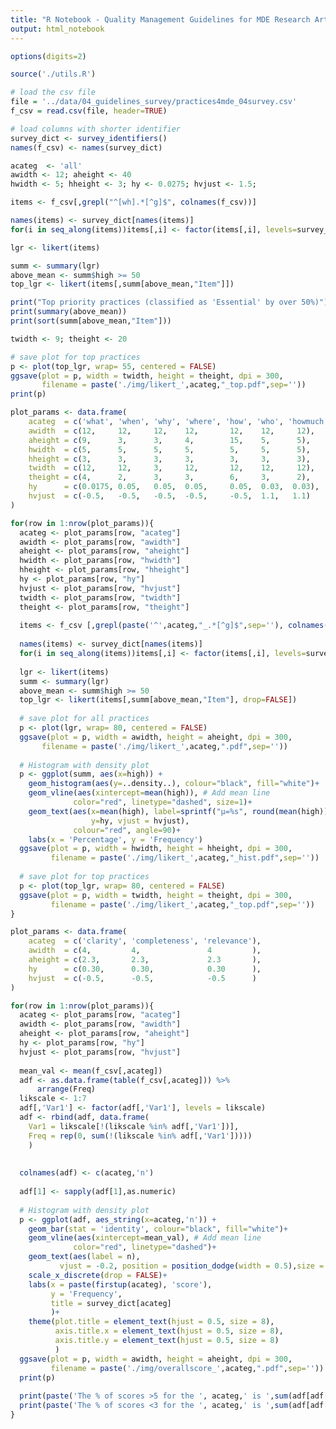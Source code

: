 ```yaml
---
title: "R Notebook - Quality Management Guidelines for MDE Research Artifacts"
output: html_notebook
---
```


<!-- This is an [R Markdown](http://rmarkdown.rstudio.com) Notebook. When you execute code within the notebook, the results appear beneath the code.  -->

<!-- Try executing this chunk by clicking the *Run* button within the chunk or by placing your cursor inside it and pressing *Ctrl+Shift+Enter*.  -->

```r
options(digits=2)

source('./utils.R')

# load the csv file
file = '../data/04_guidelines_survey/practices4mde_04survey.csv'
f_csv = read.csv(file, header=TRUE)

# load columns with shorter identifier
survey_dict <- survey_identifiers()
names(f_csv) <- names(survey_dict)

```

```r
acateg  <- 'all'
awidth <- 12; aheight <- 40
hwidth <- 5; hheight <- 3; hy <- 0.0275; hvjust <- 1.5;

items <- f_csv[,grepl("^[wh].*[^g]$", colnames(f_csv))]

names(items) <- survey_dict[names(items)]
for(i in seq_along(items))items[,i] <- factor(items[,i], levels=survey_levels)

lgr <- likert(items)

summ <- summary(lgr)
above_mean <- summ$high >= 50
top_lgr <- likert(items[,summ[above_mean,"Item"]])

```

```r
print("Top priority practices (classified as 'Essential' by over 50%)")
print(summary(above_mean))
print(sort(summ[above_mean,"Item"]))
```

```r
twidth <- 9; theight <- 20

# save plot for top practices
p <- plot(top_lgr, wrap= 55, centered = FALSE)
ggsave(plot = p, width = twidth, height = theight, dpi = 300,
       filename = paste('./img/likert_',acateg,"_top.pdf",sep=''))
print(p)
```


```r

plot_params <- data.frame(
    acateg  = c('what', 'when', 'why', 'where', 'how', 'who', 'howmuch'),
    awidth  = c(12,     12,     12,    12,       12,    12,     12),
    aheight = c(9,      3,      3,     4,        15,    5,      5),
    hwidth  = c(5,      5,      5,     5,        5,     5,      5),
    hheight = c(3,      3,      3,     3,        3,     3,      3),
    twidth  = c(12,     12,     3,     12,       12,    12,     12),
    theight = c(4,      2,      3,     3,        6,     3,      2),
    hy      = c(0.0175, 0.05,   0.05,  0.05,     0.05,  0.03,  0.03),
    hvjust  = c(-0.5,   -0.5,   -0.5,  -0.5,     -0.5,  1.1,   1.1)
)

for(row in 1:nrow(plot_params)){
  acateg <- plot_params[row, "acateg"]
  awidth <- plot_params[row, "awidth"]
  aheight <- plot_params[row, "aheight"]
  hwidth <- plot_params[row, "hwidth"]
  hheight <- plot_params[row, "hheight"]
  hy <- plot_params[row, "hy"]
  hvjust <- plot_params[row, "hvjust"]
  twidth <- plot_params[row, "twidth"]
  theight <- plot_params[row, "theight"]
  
  items <- f_csv [,grepl(paste('^',acateg,"_.*[^g]$",sep=''), colnames(f_csv))]
  
  names(items) <- survey_dict[names(items)]
  for(i in seq_along(items))items[,i] <- factor(items[,i], levels=survey_levels)
  
  lgr <- likert(items)
  summ <- summary(lgr)
  above_mean <- summ$high >= 50
  top_lgr <- likert(items[,summ[above_mean,"Item"], drop=FALSE])
  
  # save plot for all practices
  p <- plot(lgr, wrap= 80, centered = FALSE)
  ggsave(plot = p, width = awidth, height = aheight, dpi = 300, 
       filename = paste('./img/likert_',acateg,".pdf",sep=''))
  
  # Histogram with density plot
  p <- ggplot(summ, aes(x=high)) +
    geom_histogram(aes(y=..density..), colour="black", fill="white")+
    geom_vline(aes(xintercept=mean(high)), # Add mean line
              color="red", linetype="dashed", size=1)+
    geom_text(aes(x=mean(high), label=sprintf("μ=%s", round(mean(high))),
                  y=hy, vjust = hvjust),
              colour="red", angle=90)+
    labs(x = 'Percentage', y = 'Frequency')
  ggsave(plot = p, width = hwidth, height = hheight, dpi = 300,
         filename = paste('./img/likert_',acateg,"_hist.pdf",sep=''))
  
  # save plot for top practices
  p <- plot(top_lgr, wrap= 80, centered = FALSE)
  ggsave(plot = p, width = twidth, height = theight, dpi = 300,
         filename = paste('./img/likert_',acateg,"_top.pdf",sep=''))
}

```

```r
plot_params <- data.frame(
    acateg  = c('clarity', 'completeness', 'relevance'),
    awidth  = c(4,         4,               4         ),
    aheight = c(2.3,       2.3,             2.3       ),
    hy      = c(0.30,      0.30,            0.30      ),
    hvjust  = c(-0.5,      -0.5,            -0.5      )
)

for(row in 1:nrow(plot_params)){
  acateg <- plot_params[row, "acateg"]
  awidth <- plot_params[row, "awidth"]
  aheight <- plot_params[row, "aheight"]
  hy <- plot_params[row, "hy"]
  hvjust <- plot_params[row, "hvjust"]
  
  mean_val <- mean(f_csv[,acateg])
  adf <- as.data.frame(table(f_csv[,acateg])) %>%
      arrange(Freq)
  likscale <- 1:7
  adf[,'Var1'] <- factor(adf[,'Var1'], levels = likscale)
  adf <- rbind(adf, data.frame(
    Var1 = likscale[!(likscale %in% adf[,'Var1'])], 
    Freq = rep(0, sum(!(likscale %in% adf[,'Var1']))))
    )
  
  
  colnames(adf) <- c(acateg,'n')
  
  adf[1] <- sapply(adf[1],as.numeric)
  
  # Histogram with density plot
  p <- ggplot(adf, aes_string(x=acateg,'n')) +
    geom_bar(stat = 'identity', colour="black", fill="white")+
    geom_vline(aes(xintercept=mean_val), # Add mean line
              color="red", linetype="dashed")+
    geom_text(aes(label = n), 
           vjust = -0.2, position = position_dodge(width = 0.5),size = 2) +
    scale_x_discrete(drop = FALSE)+
    labs(x = paste(firstup(acateg), 'score'), 
         y = 'Frequency', 
         title = survey_dict[acateg]
         )+
    theme(plot.title = element_text(hjust = 0.5, size = 8),
          axis.title.x = element_text(hjust = 0.5, size = 8),
          axis.title.y = element_text(hjust = 0.5, size = 8)
          )
  ggsave(plot = p, width = awidth, height = aheight, dpi = 300,
         filename = paste('./img/overallscore_',acateg,".pdf",sep=''))
  print(p)
  
  print(paste('The % of scores >5 for the ', acateg,' is ',sum(adf[adf[1]>5,'n'])/sum(adf[,'n'])))
  print(paste('The % of scores <3 for the ', acateg,' is ',sum(adf[adf[1]<3,'n'])/sum(adf[,'n'])))
}

```